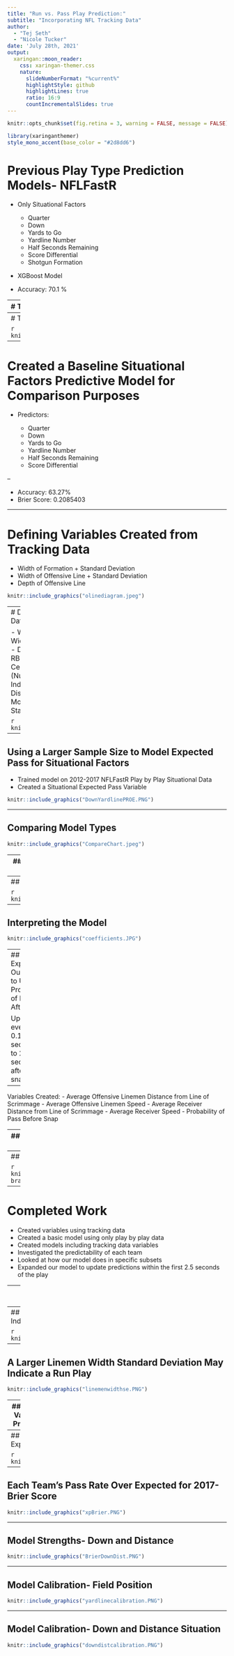 ```yaml
---
title: "Run vs. Pass Play Prediction:"
subtitle: "Incorporating NFL Tracking Data"
author: 
  - "Tej Seth"
  - "Nicole Tucker"
date: 'July 28th, 2021'
output:
  xaringan::moon_reader:
    css: xaringan-themer.css
    nature:
      slideNumberFormat: "%current%"
      highlightStyle: github
      highlightLines: true
      ratio: 16:9
      countIncrementalSlides: true
---
```

```r
knitr::opts_chunk$set(fig.retina = 3, warning = FALSE, message = FALSE)
```

```r
library(xaringanthemer)
style_mono_accent(base_color = "#2d8dd6")
```

# Previous Play Type Prediction Models- NFLFastR

- Only Situational Factors
  - Quarter
  - Down
  - Yards to Go
  - Yardline Number
  - Half Seconds Remaining  
  - Score Differential
  - Shotgun Formation

- XGBoost Model

- Accuracy: 70.1 %

---
# The Data

```r
library(tidyverse)
library(tidymodels)
library(vip)
library(data.table)
library(ggthemes)

```

```r
#Load Tabular Data
plays <- read_csv("Data/plays.csv")
players <- read_csv("Data/players.csv")
games <- read_csv("Data/games.csv")

#FastR Data
pbp_17 <- nflfastR::load_pbp(2017)

#Single Tracking File
tracking_game_2017090700 <- read_csv("Data/tracking_gameId_2017090700.csv")
  
##Reading All tracking data

#weeks of NFL season'
ID <- c("090700", "091000", "091001", "091002", "091003", "091004", "091005", "091007", "091008", "091009", "091010",
        "091011", "091012", "091100", "091101", "091400", "091700", "091701", "091702", "091703", "091704","091705",
        "091706", "091707", "091708", "091709","091710", "091711", "091712", "091713", "091800", "092100", "092401",
        "092402", "092403", "092404", "092405", "092406", "092407","092408", "092409", "092410", "092411", "092412",
        "092413", "092500", "092800", "100100", "100101", "100102", "100103", "100104", "100105", "100106","100107",
        "100108", "100109", "100110", "100111", "100112", "100113", "100200", "100500", "100800", "100801","100802", 
        "100803", "100804", "100805", "100806", "100807", "100808", "100809", "100810", "100811", "100900", "101200",
        "101500","101501", "101502", "101503", "101504", "101505", "101506", "101507", "101508", "101509", "101510",
        "101511", "101600")

#blank dataframe to store tracking data
df_tracking <- list()

#iterating through all weeks
for(i in 1:length(ID)){
  
  #temperory dataframe used for reading week for given iteration
  df_tracking_temp <- read_csv(paste0("Data/tracking_gameId_2017",ID[i],".csv"),
                               col_types = cols())
  
  df_tracking[[i]] <- df_tracking_temp
  
}

tracking <- rbindlist(df_tracking)

```

NFL 2017 Tracking Data Week 1 Through Week 6 

Corresponding NFL Play by Play, Games and Players Data

NFL FastR 2017 Play by Play Data



```r
library(gt)
tracking %>% slice_head(n = 5) %>% select(nflId, x, y, dir, dis, s, event,displayName, frame.id, playId, gameId) %>% gt()
```


---
# The Data

```r
knitr::include_graphics("BDB_Schema.png")
```

---

# Created a Baseline Situational Factors Predictive Model for Comparison Purposes

- Predictors:

  - Quarter
  - Down
  - Yards to Go
  - Yardline Number
  - Half Seconds Remaining  
  - Score Differential
  
--

- Accuracy: 63.27%
- Brier Score: 0.2085403

---

# Defining Variables Created from Tracking Data

- Width of Formation + Standard Deviation
- Width of Offensive Line + Standard Deviation 
- Depth of Offensive Line


```r
knitr::include_graphics("olinediagram.jpeg")
```

---
# Defining Variables Created from Tracking Data

- Width of Formation + Standard Deviation
- Width of Offensive Line + Standard Deviation 
- Depth of Offensive Line
- Deep Backfield RB- Indicator Variable
- QB Position (Under Center, Shotgun, Pistol)
- Personnel (Number of WRs, RBs, TEs)
- Fullback- Indicator Variable
- Maximum Wide Receiver Distance Off Line of Scrimmage
- Man in Motion- Indicator Variable
- Tight End Starting Near Ball- Indicator Variable


```r
knitr::include_graphics("setdiagram.jpeg")
```

---

## Using a Larger Sample Size to Model Expected Pass for Situational Factors

- Trained model on 2012-2017 NFLFastR Play by Play Situational Data
- Created a Situational Expected Pass Variable

```r
knitr::include_graphics("DownYardlinePROE.PNG")
```

---

## Comparing Model Types

```r
knitr::include_graphics("CompareChart.jpeg")
```


---
##  The Predictability of Play Type Varies by Team

```r
knitr::include_graphics("Predictability.PNG")
```

---
## Mixed Effects Model- Effect of Team

```r
knitr::include_graphics("mixedeffects.PNG")
```

---

## Interpreting the Model

```r
knitr::include_graphics("coefficients.JPG")
```

---
## Expanding Our Model to Update Probability of Pass After Snap

Updates every 0.10 of a second up to 2.5 seconds after the snap

--

Variables Created:
- Average Offensive Linemen Distance from Line of Scrimmage
- Average Offensive Linemen Speed
- Average Receiver Distance from Line of Scrimmage
- Average Receiver Speed
- Probability of Pass Before Snap

---
## Average Prediction Accuracy Every 1/10 Second

```r
knitr::include_graphics("avgaccovertime.jpeg")
```

---
## Single Play Probabilities

```r
knitr::include_graphics("final-brady.gif")
```

---

# Completed Work

- Created variables using tracking data
- Created a basic model using only play by play data
- Created models including tracking data variables
- Investigated the predictability of each team
- Looked at how our model does in specific subsets
- Expanded our model to update predictions within the first 2.5 seconds of the play


---
# The Following Slides Include Additional Charts and Graphs 

---
## A Larger Formation Width May Indicate a Pass Play

```r
knitr::include_graphics("width.png")
```

---
## A Larger Linemen Width Standard Deviation May Indicate a Run Play

```r
knitr::include_graphics("linemenwidthse.PNG")
```


---
## Using a Mixture of Tracking Data Variables and Situational Variables Produces the Most Accurate Model

- Situational Factors and Tracking Data Variables in a Random Forest Accuracy: 75.2 %
- Situational Factors and Tracking Data Variables in a Random Forest Brier Score: 0.167

```r
knitr::include_graphics("VarImpt.PNG")
```

---
## Each Team's Pass Rate Over Expected for 2017- Accuracy

```r
knitr::include_graphics("PROE.PNG")
```

---

## Each Team's Pass Rate Over Expected for 2017- Brier Score

```r
knitr::include_graphics("xpBrier.PNG")
```

---

## Model Strengths- Down and Distance

```r
knitr::include_graphics("BrierDownDist.PNG")
```


---

## Model Calibration- Field Position 

```r
knitr::include_graphics("yardlinecalibration.PNG")
```

---

## Model Calibration- Down and Distance Situation

```r
knitr::include_graphics("downdistcalibration.PNG")
```

